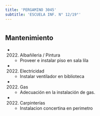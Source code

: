 ```yaml
---
title: 'PERGAMINO 3045'
subtitle: 'ESCUELA INF. N° 12/19°'
---
```


#


## Mantenimiento

*  (2022) Albañileria / Pintura 
    + Proveer e instalar piso en sala lila

*  (2022) Electricidad 
    + Instalar ventilador en biblioteca

*  (2022) Gas 
    + Adecuación en la instalación de gas.

*  (2022) Carpinterías 
    + Instalacion concertina en perimetro



